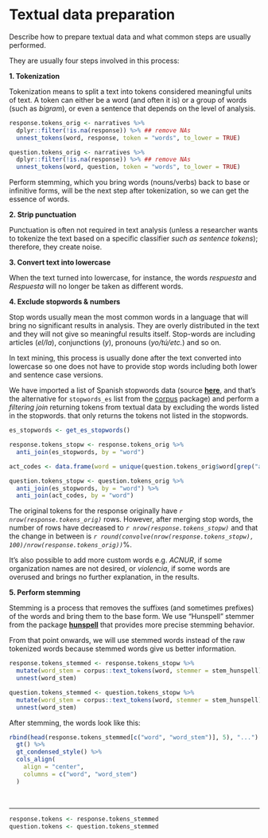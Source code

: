 
# Textual data preparation {-}

Describe how to prepare textual data and what common steps are usually performed.

They are usually four steps involved in this process:

**1. Tokenization**

Tokenization means to split a text into tokens considered
meaningful units of text. A token can either be a word (and often it is) or a
group of words (such as *bigram*), or even a sentence that depends on the level
of analysis.

```r
response.tokens_orig <- narratives %>%
  dplyr::filter(!is.na(response)) %>% ## remove NAs
  unnest_tokens(word, response, token = "words", to_lower = TRUE)

question.tokens_orig <- narratives %>% 
  dplyr::filter(!is.na(response)) %>% ## remove NAs
  unnest_tokens(word, question, token = "words", to_lower = TRUE)
```

Perform stemming, which you bring words (nouns/verbs) back to base or infinitive
forms, will be the next step after tokenization, so we can get the essence of
words.

**2. Strip punctuation**

Punctuation is often not required in text analysis (unless a researcher wants to
tokenize the text based on a specific classifier *such as sentence tokens*);
therefore, they create noise.

**3. Convert text into lowercase**

When the text turned into lowercase, for instance, the words *respuesta* and
*Respuesta* will no longer be taken as different words.

**4. Exclude stopwords & numbers**

Stop words usually mean the most common words in a language that will bring no
significant results in analysis. They are overly distributed in the text and
they will not give so meaningful results itself. Stop-words are including
articles (*el/la*), conjunctions (*y*), pronouns (*yo/tú/etc.*) and so on.

In text mining, this process is usually done
after the text converted into lowercase so one does not have to provide stop
words including both lower and sentence case versions.

We have imported a list of Spanish stopwords data (source
[**here**](https://github.com/stopwords-iso/stopwords-es), and that's the
alternative for `stopwords_es` list from the
[corpus](https://cran.r-project.org/package=corpus) package) and perform a
*filtering join* returning tokens from textual data by excluding the words
listed in the stopwords. that only returns the tokens not listed in the
stopwords.

```r
es_stopwords <- get_es_stopwords()

response.tokens_stopw <- response.tokens_orig %>% 
  anti_join(es_stopwords, by = "word")

act_codes <- data.frame(word = unique(question.tokens_orig$word[grep("act\\_\\d+.*", question.tokens_orig$word)]), stringsAsFactors = FALSE)

question.tokens_stopw <- question.tokens_orig %>% 
  anti_join(es_stopwords, by = "word") %>% 
  anti_join(act_codes, by = "word")
```

The original tokens for the response originally have 
*`r nrow(response.tokens_orig)`*
rows. However, after merging stop words, the number of rows have decreased to
*`r nrow(response.tokens_stopw)`* and that the change in between is
*`r round(convolve(nrow(response.tokens_stopw), 100)/nrow(response.tokens_orig))`*%.

It's also possible to add more custom words e.g. *ACNUR*, if some organization
names are not desired, or *violencia*, if some words are overused and brings no
further explanation, in the results.

**5. Perform stemming**

Stemming is a process that removes the suffixes (and sometimes prefixes) of the
words and bring them to the base form. We use "Hunspell" stemmer from the
package [**hunspell**](https://cran.r-project.org/package=hunspell) that
provides more precise stemming behavior.

From that point onwards, we will use stemmed words instead of the raw tokenized
words because stemmed words give us better information.

```r
response.tokens_stemmed <- response.tokens_stopw %>% 
  mutate(word_stem = corpus::text_tokens(word, stemmer = stem_hunspell)) %>% 
  unnest(word_stem)

question.tokens_stemmed <- question.tokens_stopw %>% 
  mutate(word_stem = corpus::text_tokens(word, stemmer = stem_hunspell)) %>% 
  unnest(word_stem)
```

After stemming, the words look like this:
```r
rbind(head(response.tokens_stemmed[c("word", "word_stem")], 5), "...") %>% 
  gt() %>% 
  gt_condensed_style() %>% 
  cols_align(
    align = "center",
    columns = c("word", "word_stem")
  )
```

<br>

<hr>

```r
response.tokens <- response.tokens_stemmed
question.tokens <- question.tokens_stemmed
```

